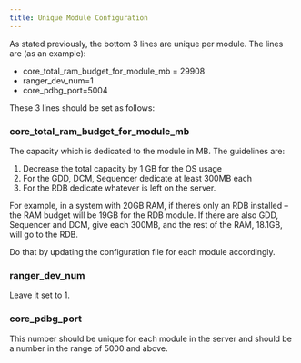```yaml
---
title: Unique Module Configuration 
---
```


As stated previously, the bottom 3 lines are unique per module. The lines are (as an example):

- core_total_ram_budget_for_module_mb = 29908
- ranger_dev_num=1
- core_pdbg_port=5004

These 3 lines should be set as follows:

### core_total_ram_budget_for_module_mb

The capacity which is dedicated to the module in MB. The guidelines are:

1. Decrease the total capacity by 1 GB for the OS usage
2. For the GDD, DCM, Sequencer dedicate at least 300MB each
3. For the RDB dedicate whatever is left on the server.

For example, in a system with 20GB RAM, if there’s only an RDB installed – the RAM budget will 
be 19GB for the RDB module. If there are also GDD, Sequencer and DCM, give each 300MB, and 
the rest of the RAM, 18.1GB, will go to the RDB.

Do that by updating the configuration file for each module accordingly.

### ranger_dev_num

Leave it set to 1.

### core_pdbg_port

This number should be unique for each module in the server and should be a number in the 
range of 5000 and above.